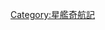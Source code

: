 {{NoteTA|G1=StarTrek}}
{{Catnav|頁面分類|...|美國電視節目|美國影集|星艦奇航記}}
{{Catnav|頁面分類|...|美國電視劇|美國影集|星艦奇航記}}
{{Catnav|頁面分類|...|各國電視劇|美國影集|星艦奇航記}}

[[Category:星艦奇航記|Category:星艦奇航記]]